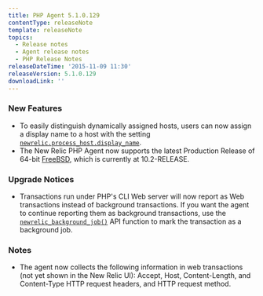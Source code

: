 ```yaml
---
title: PHP Agent 5.1.0.129
contentType: releaseNote
template: releaseNote
topics:
  - Release notes
  - Agent release notes
  - PHP Release Notes
releaseDateTime: '2015-11-09 11:30'
releaseVersion: 5.1.0.129
downloadLink: ''
---
```


### New Features

* To easily distinguish dynamically assigned hosts, users can now assign a display name to a host with the setting [`newrelic.process_host.display_name`](https://docs.newrelic.com/docs/agents/php-agent/configuration/php-agent-configuration#inivar-process_host-display_name).
* The New Relic PHP Agent now supports the latest Production Release of 64-bit [FreeBSD](https://www.freebsd.org/releases/), which is currently at 10.2-RELEASE.

### Upgrade Notices

* Transactions run under PHP's CLI Web server will now report as Web transactions instead of background transactions. If you want the agent to continue reporting them as background transactions, use the [`newrelic_background_job()`](https://docs.newrelic.com/docs/agents/php-agent/configuration/php-agent-api#api-bg) API function to mark the transaction as a background job.

### Notes

* The agent now collects the following information in web transactions (not yet shown in the New Relic UI): Accept, Host, Content-Length, and Content-Type HTTP request headers, and HTTP request method.
